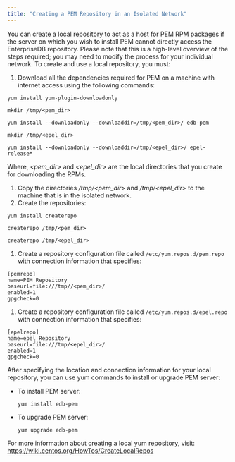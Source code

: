 ```yaml
---
title: "Creating a PEM Repository in an Isolated Network"
---
```


<div id="creating_pem_repo_isolated_network" class="registered_link"></div>


You can create a local repository to act as a host for PEM RPM packages if the server on which you wish to install PEM cannot directly access the EnterpriseDB repository. Please note that this is a high-level overview of the steps required; you may need to modify the process for your individual network. To create and use a local repository, you must:

1.  Download all the dependencies required for PEM on a machine with internet access using the following commands:

<!-- -->

    yum install yum-plugin-downloadonly

    mkdir /tmp/<pem_dir>

    yum install --downloadonly --downloaddir=/tmp/<pem_dir>/ edb-pem

    mkdir /tmp/<epel_dir>

    yum install --downloadonly --downloaddir=/tmp/<epel_dir>/ epel-release*

Where, *&lt;pem\_dir&gt;* and *&lt;epel\_dir&gt;* are the local directories that you create for downloading the RPMs.

1.  Copy the directories */tmp/&lt;pem\_dir&gt;* and */tmp/&lt;epel\_dir&gt;* to the machine that is in the isolated network.
2.  Create the repositories:

<!-- -->

    yum install createrepo

    createrepo /tmp/<pem_dir>

    createrepo /tmp/<epel_dir>

1.  Create a repository configuration file called `/etc/yum.repos.d/pem.repo` with connection information that specifies:

<!-- -->

    [pemrepo]
    name=PEM Repository
    baseurl=file:///tmp//<pem_dir>/
    enabled=1
    gpgcheck=0

1.  Create a repository configuration file called `/etc/yum.repos.d/epel.repo` with connection information that specifies:

<!-- -->

    [epelrepo]
    name=epel Repository
    baseurl=file:///tmp/<epel_dir>/
    enabled=1
    gpgcheck=0

After specifying the location and connection information for your local repository, you can use yum commands to install or upgrade PEM server:

-   To install PEM server:

    `yum install edb-pem`

-   To upgrade PEM server:

    `yum upgrade edb-pem`

For more information about creating a local yum repository, visit: <https://wiki.centos.org/HowTos/CreateLocalRepos>
